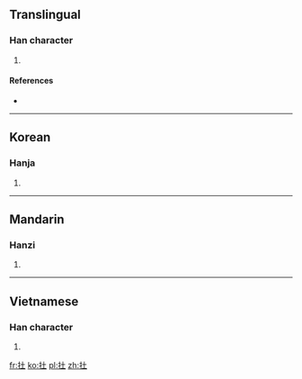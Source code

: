 ==Translingual==

===Han character===
{{Han char|rn=64|rad=手|as=03|sn=6|four=|canj=手土 (QG)}}

# {{defn|Han|sort=手03}}

====References====
* {{Han ref|kx=0417.170|dkj=11792|dj=0764.100|hdz=31829.040|uh=6257|ud=25175}}

----

==Korean==

===Hanja===
{{ko-hanja|hangeul=재|eumhun=|rv=jae|mr=chae|y=cay}}

# {{defn|lang=ko|sort=手03}}

----

==Mandarin==

===Hanzi===
{{cmn-hanzi|pin=[[zài]] ([[zai4]])|wg=tsai<sup>4</sup>}}

# {{defn|lang=cmn|sort=手03}}

----

==Vietnamese==

===Han character===
{{vi-readings|rs=手03| hanviet = nhổ}}

# {{defn|lang=vi|sort=手03}}

[[fr:扗]]
[[ko:扗]]
[[pl:扗]]
[[zh:扗]]